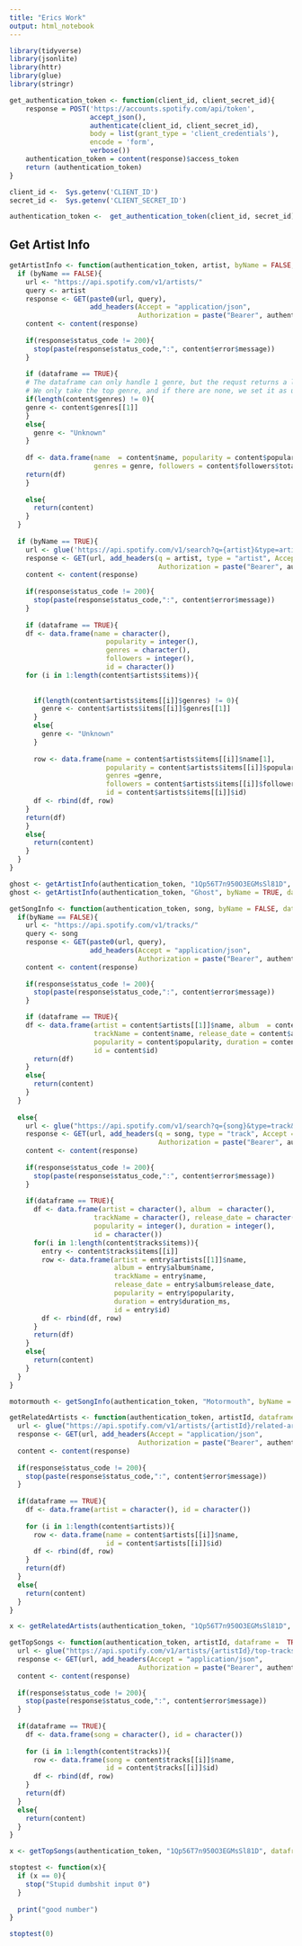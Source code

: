```yaml
---
title: "Erics Work"
output: html_notebook
---
```


```r
library(tidyverse)
library(jsonlite)
library(httr)
library(glue)
library(stringr)
```


```r
get_authentication_token <- function(client_id, client_secret_id){
    response = POST('https://accounts.spotify.com/api/token',
                    accept_json(),
                    authenticate(client_id, client_secret_id),
                    body = list(grant_type = 'client_credentials'),
                    encode = 'form',
                    verbose())
    authentication_token = content(response)$access_token
    return (authentication_token)
}
```

```r
client_id <-  Sys.getenv('CLIENT_ID')
secret_id <-  Sys.getenv('CLIENT_SECRET_ID')

authentication_token <-  get_authentication_token(client_id, secret_id)
```
## Get Artist Info

```r
getArtistInfo <- function(authentication_token, artist, byName = FALSE, dataframe = TRUE, lim = 10){
  if (byName == FALSE){
    url <- "https://api.spotify.com/v1/artists/"
    query <- artist
    response <- GET(paste0(url, query), 
                    add_headers(Accept = "application/json", 
                                Authorization = paste("Bearer", authentication_token)))
    content <- content(response)
    
    if(response$status_code != 200){
      stop(paste(response$status_code,":", content$error$message))
    }
    
    if (dataframe == TRUE){
    # The dataframe can only handle 1 genre, but the requst returns a list.
    # We only take the top genre, and if there are none, we set it as unknown.
    if(length(content$genres) != 0){
    genre <- content$genres[[1]]
    }
    else{
      genre <- "Unknown"
    }
    
    df <- data.frame(name  = content$name, popularity = content$popularity, 
                     genres = genre, followers = content$followers$total, id = content$id)
    return(df)
    }
    
    else{
      return(content)
    }
  }
  
  if (byName == TRUE){
    url <- glue('https://api.spotify.com/v1/search?q={artist}&type=artist&limit={lim}')
    response <- GET(url, add_headers(q = artist, type = "artist", Accept = "application/json", 
                                     Authorization = paste("Bearer", authentication_token)))
    content <- content(response)
    
    if(response$status_code != 200){
      stop(paste(response$status_code,":", content$error$message))
    }
    
    if (dataframe == TRUE){
    df <- data.frame(name = character(), 
                        popularity = integer(),
                        genres = character(),
                        followers = integer(),
                        id = character())
    for (i in 1:length(content$artists$items)){
      
      
      if(length(content$artists$items[[i]]$genres) != 0){
        genre <- content$artists$items[[i]]$genres[[1]]
      }
      else{
        genre <- "Unknown"
      }
      
      row <- data.frame(name = content$artists$items[[i]]$name[1], 
                        popularity = content$artists$items[[i]]$popularity,
                        genres =genre,
                        followers = content$artists$items[[i]]$followers$total,
                        id = content$artists$items[[i]]$id)
      df <- rbind(df, row)
    }
    return(df)
    }
    else{
      return(content)
    }
  }
}
```


```r
ghost <- getArtistInfo(authentication_token, "1Qp56T7n950O3EGMsSl81D", dataframe = F)
ghost <- getArtistInfo(authentication_token, "Ghost", byName = TRUE, dataframe = T, lim = 7)
```


```r
getSongInfo <- function(authentication_token, song, byName = FALSE, dataframe = TRUE, lim = 10){
  if(byName == FALSE){
    url <- "https://api.spotify.com/v1/tracks/"
    query <- song
    response <- GET(paste0(url, query), 
                    add_headers(Accept = "application/json", 
                                Authorization = paste("Bearer", authentication_token)))
    content <- content(response)
    
    if(response$status_code != 200){
      stop(paste(response$status_code,":", content$error$message))
    }

    if (dataframe == TRUE){
    df <- data.frame(artist = content$artists[[1]]$name, album  = content$album$name,
                     trackName = content$name, release_date = content$album$release_date,
                     popularity = content$popularity, duration = content$duration,
                     id = content$id)
      return(df)
    }
    else{
      return(content)
    }
  }
  
  else{
    url <- glue("https://api.spotify.com/v1/search?q={song}&type=track&limit={lim}")
    response <- GET(url, add_headers(q = song, type = "track", Accept = "application/json", 
                                     Authorization = paste("Bearer", authentication_token)))
    content <- content(response)
    
    if(response$status_code != 200){
      stop(paste(response$status_code,":", content$error$message))
    }
    
    if(dataframe == TRUE){
      df <- data.frame(artist = character(), album  = character(),
                     trackName = character(), release_date = character(),
                     popularity = integer(), duration = integer(),
                     id = character())
      for(i in 1:length(content$tracks$items)){
        entry <- content$tracks$items[[i]]
        row <- data.frame(artist = entry$artists[[1]]$name,
                          album = entry$album$name,
                          trackName = entry$name,
                          release_date = entry$album$release_date,
                          popularity = entry$popularity,
                          duration = entry$duration_ms,
                          id = entry$id)
        df <- rbind(df, row)
      }
      return(df)
    }
    else{
      return(content)
    }
  }
}
```


```r
motormouth <- getSongInfo(authentication_token, "Motormouth", byName = T, dataframe = T)
```


```r
getRelatedArtists <- function(authentication_token, artistId, dataframe =  TRUE){
  url <- glue("https://api.spotify.com/v1/artists/{artistId}/related-artists")
  response <- GET(url, add_headers(Accept = "application/json", 
                                Authorization = paste("Bearer", authentication_token)))
  content <- content(response)
  
  if(response$status_code != 200){
    stop(paste(response$status_code,":", content$error$message))
  }
        
  if(dataframe == TRUE){
    df <- data.frame(artist = character(), id = character())
    
    for (i in 1:length(content$artists)){
      row <- data.frame(name = content$artists[[i]]$name,
                        id = content$artists[[i]]$id)
      df <- rbind(df, row)
    }
    return(df)
  }
  else{
    return(content)
  }
}
```

```r
x <- getRelatedArtists(authentication_token, "1Qp56T7n950O3EGMsSl81D", dataframe = FALSE)
```


```r
getTopSongs <- function(authentication_token, artistId, dataframe =  TRUE, region = "CA"){
  url <- glue("https://api.spotify.com/v1/artists/{artistId}/top-tracks?market={region}")
  response <- GET(url, add_headers(Accept = "application/json", 
                                Authorization = paste("Bearer", authentication_token)))
  content <- content(response)
  
  if(response$status_code != 200){
    stop(paste(response$status_code,":", content$error$message))
  }
        
  if(dataframe == TRUE){
    df <- data.frame(song = character(), id = character())
    
    for (i in 1:length(content$tracks)){
      row <- data.frame(song = content$tracks[[i]]$name,
                        id = content$tracks[[i]]$id)
      df <- rbind(df, row)
    }
    return(df)
  }
  else{
    return(content)
  }
}
```

```r
x <- getTopSongs(authentication_token, "1Qp56T7n950O3EGMsSl81D", dataframe = F)
```

```r
stoptest <- function(x){
  if (x == 0){
    stop("Stupid dumbshit input 0")
  }
  
  print("good number")
}
```

```r
stoptest(0)
```



